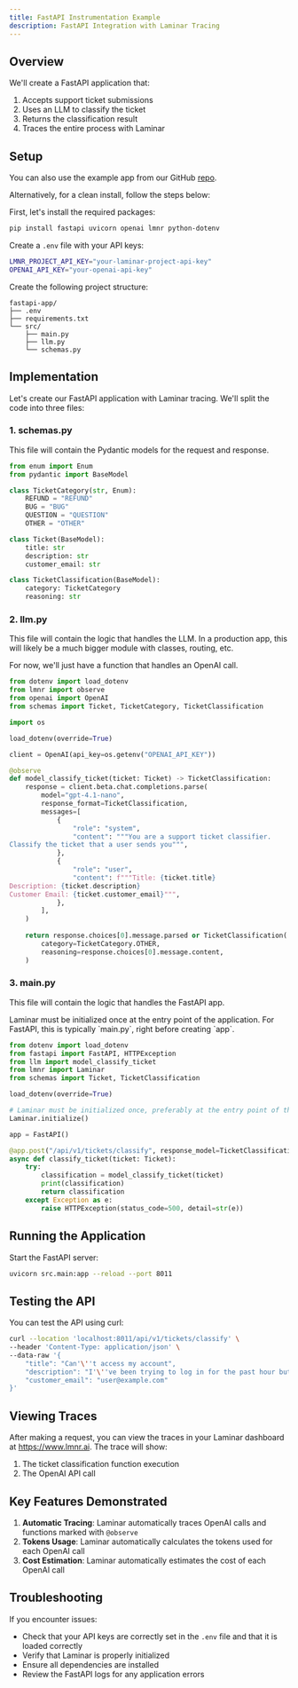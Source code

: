 ```yaml
---
title: FastAPI Instrumentation Example
description: FastAPI Integration with Laminar Tracing
---
```


## Overview

We'll create a FastAPI application that:
1. Accepts support ticket submissions
2. Uses an LLM to classify the ticket
3. Returns the classification result
4. Traces the entire process with Laminar

## Setup

You can also use the example app from our GitHub [repo](https://github.com/lmnr-ai/lmnr-python/tree/main/examples/fastapi-app).

Alternatively, for a clean install, follow the steps below:

<Steps>
<Step title="Install Dependencies">

First, let's install the required packages:

```bash
pip install fastapi uvicorn openai lmnr python-dotenv
```

</Step>

<Step title="Environment Setup">

Create a `.env` file with your API keys:

```bash
LMNR_PROJECT_API_KEY="your-laminar-project-api-key"
OPENAI_API_KEY="your-openai-api-key"
```

</Step>

<Step title="Project Structure">

Create the following project structure:

```
fastapi-app/
├── .env
├── requirements.txt
└── src/
    ├── main.py
    ├── llm.py
    └── schemas.py
```

</Step>
</Steps>

## Implementation

Let's create our FastAPI application with Laminar tracing. We'll split the code into three files:

### 1. schemas.py

This file will contain the Pydantic models for the request and response.

```python schemas.py
from enum import Enum
from pydantic import BaseModel

class TicketCategory(str, Enum):
    REFUND = "REFUND"
    BUG = "BUG"
    QUESTION = "QUESTION"
    OTHER = "OTHER"

class Ticket(BaseModel):
    title: str
    description: str
    customer_email: str

class TicketClassification(BaseModel):
    category: TicketCategory
    reasoning: str
```

### 2. llm.py

This file will contain the logic that handles the LLM. In a production app,
this will likely be a much bigger module with classes, routing, etc.

For now, we'll just have a function that handles an OpenAI call.

```python llm.py
from dotenv import load_dotenv
from lmnr import observe
from openai import OpenAI
from schemas import Ticket, TicketCategory, TicketClassification

import os

load_dotenv(override=True)

client = OpenAI(api_key=os.getenv("OPENAI_API_KEY"))

@observe
def model_classify_ticket(ticket: Ticket) -> TicketClassification:
    response = client.beta.chat.completions.parse(
        model="gpt-4.1-nano",
        response_format=TicketClassification,
        messages=[
            {
                "role": "system",
                "content": """You are a support ticket classifier.
Classify the ticket that a user sends you""",
            },
            {
                "role": "user",
                "content": f"""Title: {ticket.title}
Description: {ticket.description}
Customer Email: {ticket.customer_email}""",
            },
        ],
    )
    
    return response.choices[0].message.parsed or TicketClassification(
        category=TicketCategory.OTHER,
        reasoning=response.choices[0].message.content,
    )
```

### 3. main.py

This file will contain the logic that handles the FastAPI app.

<Note>
Laminar must be initialized once at the entry point of the application.
For FastAPI, this is typically `main.py`, right before creating `app`.
</Note>

```python main.py {4,9,10}
from dotenv import load_dotenv
from fastapi import FastAPI, HTTPException
from llm import model_classify_ticket
from lmnr import Laminar
from schemas import Ticket, TicketClassification

load_dotenv(override=True)

# Laminar must be initialized once, preferably at the entry point of the application
Laminar.initialize()

app = FastAPI()

@app.post("/api/v1/tickets/classify", response_model=TicketClassification)
async def classify_ticket(ticket: Ticket):
    try:
        classification = model_classify_ticket(ticket)
        print(classification)
        return classification
    except Exception as e:
        raise HTTPException(status_code=500, detail=str(e))
```

## Running the Application

Start the FastAPI server:

```bash
uvicorn src.main:app --reload --port 8011
```

## Testing the API

You can test the API using curl:

```bash
curl --location 'localhost:8011/api/v1/tickets/classify' \
--header 'Content-Type: application/json' \
--data-raw '{
    "title": "Can'\''t access my account",
    "description": "I'\''ve been trying to log in for the past hour but keep getting an error message",
    "customer_email": "user@example.com"
}'
```

## Viewing Traces

After making a request, you can view the traces in your Laminar dashboard at https://www.lmnr.ai. The trace will show:

1. The ticket classification function execution
1. The OpenAI API call

## Key Features Demonstrated

1. **Automatic Tracing**: Laminar automatically traces OpenAI calls and functions marked with `@observe`
1. **Tokens Usage**: Laminar automatically calculates the tokens used for each OpenAI call
1. **Cost Estimation**: Laminar automatically estimates the cost of each OpenAI call

## Troubleshooting

If you encounter issues:

- Check that your API keys are correctly set in the `.env` file and that it is loaded correctly
- Verify that Laminar is properly initialized
- Ensure all dependencies are installed
- Review the FastAPI logs for any application errors

